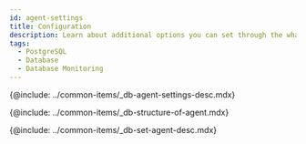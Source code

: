 ```yaml
---
id: agent-settings
title: Configuration
description: Learn about additional options you can set through the whatap.conf file on the database agent server.
tags:
  - PostgreSQL
  - Database
  - Database Monitoring
---
```


{@include: ../common-items/_db-agent-settings-desc.mdx}  

<!-- 에이전트 구성-->

{@include: ../common-items/_db-structure-of-agent.mdx} 

<!-- 에이전트 설정-->

{@include: ../common-items/_db-set-agent-desc.mdx}

<DocCardList/>
